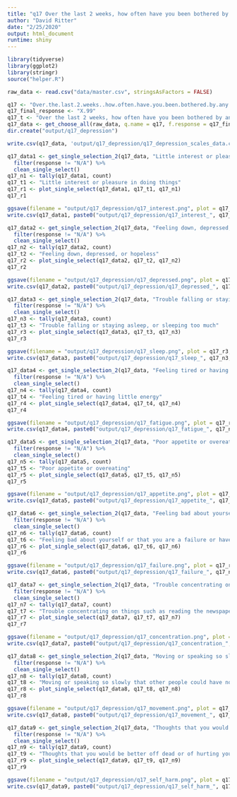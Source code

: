 ```yaml
---
title: "q17 Over the last 2 weeks, how often have you been bothered by any of the following problems? (depression scale)"
author: "David Ritter"
date: "2/25/2020"
output: html_document
runtime: shiny
---
```

 
```r
library(tidyverse)
library(ggplot2)
library(stringr)
source("helper.R")
```

```r
raw_data <- read.csv("data/master.csv", stringsAsFactors = FALSE)
```

```r
q17 <- "Over.the.last.2.weeks..how.often.have.you.been.bothered.by.any.of.the.following.problems..1"
q17_final_response <- "X.99"
q17_t <- "Over the last 2 weeks, how often have you been bothered by any of the following problems?"
q17_data <- get_choose_all(raw_data, q.name = q17, f.response = q17_final_response)
dir.create("output/q17_depression")
```

```r
write.csv(q17_data, 'output/q17_depression/q17_depression_scales_data.csv', row.names = FALSE)
```

```r
q17_data1 <- get_single_selection_2(q17_data, "Little interest or pleasure in doing things") %>%
  filter(response != "N/A") %>%
  clean_single_select()
q17_n1 <- tally(q17_data1, count)
q17_t1 <- "Little interest or pleasure in doing things"
q17_r1 <- plot_single_select(q17_data1, q17_t1, q17_n1)
q17_r1
```

```r
ggsave(filename = "output/q17_depression/q17_interest.png", plot = q17_r1, device = 'png')
write.csv(q17_data1, paste0("output/q17_depression/q17_interest_", q17_n1, ".csv"), row.names = FALSE)
```

```r
q17_data2 <- get_single_selection_2(q17_data, "Feeling down, depressed, or hopeless") %>%
  filter(response != "N/A") %>%
  clean_single_select()
q17_n2 <- tally(q17_data2, count)
q17_t2 <- "Feeling down, depressed, or hopeless"
q17_r2 <- plot_single_select(q17_data2, q17_t2, q17_n2)
q17_r2
```

```r
ggsave(filename = "output/q17_depression/q17_depressed.png", plot = q17_r2, device = 'png')
write.csv(q17_data2, paste0("output/q17_depression/q17_depressed_", q17_n2, ".csv"), row.names = FALSE)
```

```r
q17_data3 <- get_single_selection_2(q17_data, "Trouble falling or staying asleep, or sleeping too much") %>%
  filter(response != "N/A") %>%
  clean_single_select()
q17_n3 <- tally(q17_data3, count)
q17_t3 <- "Trouble falling or staying asleep, or sleeping too much"
q17_r3 <- plot_single_select(q17_data3, q17_t3, q17_n3)
q17_r3
```

```r
ggsave(filename = "output/q17_depression/q17_sleep.png", plot = q17_r3, device = 'png')
write.csv(q17_data3, paste0("output/q17_depression/q17_sleep_", q17_n3, ".csv"), row.names = FALSE)
```

```r
q17_data4 <- get_single_selection_2(q17_data, "Feeling tired or having little energy") %>%
  filter(response != "N/A") %>%
  clean_single_select()
q17_n4 <- tally(q17_data4, count)
q17_t4 <- "Feeling tired or having little energy"
q17_r4 <- plot_single_select(q17_data4, q17_t4, q17_n4)
q17_r4
```

```r
ggsave(filename = "output/q17_depression/q17_fatigue.png", plot = q17_r4, device = 'png')
write.csv(q17_data4, paste0("output/q17_depression/q17_fatigue_", q17_n4, ".csv"), row.names = FALSE)
```

```r
q17_data5 <- get_single_selection_2(q17_data, "Poor appetite or overeating") %>%
  filter(response != "N/A") %>%
  clean_single_select()
q17_n5 <- tally(q17_data5, count)
q17_t5 <- "Poor appetite or overeating"
q17_r5 <- plot_single_select(q17_data5, q17_t5, q17_n5)
q17_r5
```

```r
ggsave(filename = "output/q17_depression/q17_appetite.png", plot = q17_r5, device = 'png')
write.csv(q17_data5, paste0("output/q17_depression/q17_appetite_", q17_n5, ".csv"), row.names = FALSE)
```

```r
q17_data6 <- get_single_selection_2(q17_data, "Feeling bad about yourself or that you are a failure or have let yourself or your family down") %>%
  filter(response != "N/A") %>%
  clean_single_select()
q17_n6 <- tally(q17_data6, count)
q17_t6 <- "Feeling bad about yourself or that you are a failure or have let yourself or your family down"
q17_r6 <- plot_single_select(q17_data6, q17_t6, q17_n6)
q17_r6
```

```r
ggsave(filename = "output/q17_depression/q17_failure.png", plot = q17_r6, device = 'png')
write.csv(q17_data6, paste0("output/q17_depression/q17_failure_", q17_n6, ".csv"), row.names = FALSE)
```

```r
q17_data7 <- get_single_selection_2(q17_data, "Trouble concentrating on things such as reading the newspaper or watching television") %>%
  filter(response != "N/A") %>%
  clean_single_select()
q17_n7 <- tally(q17_data7, count)
q17_t7 <- "Trouble concentrating on things such as reading the newspaper or watching television"
q17_r7 <- plot_single_select(q17_data7, q17_t7, q17_n7)
q17_r7
```

```r
ggsave(filename = "output/q17_depression/q17_concentration.png", plot = q17_r7, device = 'png')
write.csv(q17_data7, paste0("output/q17_depression/q17_concentration_", q17_n7, ".csv"), row.names = FALSE)
```

```r
q17_data8 <- get_single_selection_2(q17_data, "Moving or speaking so slowly that other people could have noticed, or the opposite: being so fidgety or restless that you have been moving around a lot more than usual") %>%
  filter(response != "N/A") %>%
  clean_single_select()
q17_n8 <- tally(q17_data8, count)
q17_t8 <- "Moving or speaking so slowly that other people could have noticed, or the opposite: being so fidgety or restless that you have been moving around a lot more than usual"
q17_r8 <- plot_single_select(q17_data8, q17_t8, q17_n8)
q17_r8
```

```r
ggsave(filename = "output/q17_depression/q17_movement.png", plot = q17_r8, device = 'png')
write.csv(q17_data8, paste0("output/q17_depression/q17_movement_", q17_n8, ".csv"), row.names = FALSE)
```

```r
q17_data9 <- get_single_selection_2(q17_data, "Thoughts that you would be better off dead or of hurting yourself in some way") %>%
  filter(response != "N/A") %>%
  clean_single_select()
q17_n9 <- tally(q17_data9, count)
q17_t9 <- "Thoughts that you would be better off dead or of hurting yourself in some way"
q17_r9 <- plot_single_select(q17_data9, q17_t9, q17_n9)
q17_r9
```

```r
ggsave(filename = "output/q17_depression/q17_self_harm.png", plot = q17_r9, device = 'png')
write.csv(q17_data9, paste0("output/q17_depression/q17_self_harm_", q17_n9, ".csv"), row.names = FALSE)
```
